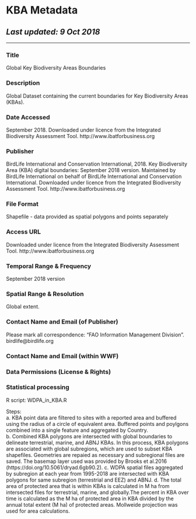 # KBA Metadata
## _Last updated: 9 Oct 2018_
___

### Title
Global Key Biodiversity Areas Boundaries    

### Description
Global Dataset containing the current boundaries for Key Biodiversity Areas (KBAs).  

### Date Accessed  
September 2018. Downloaded under licence from the Integrated Biodiversity Assessment Tool. http://www.ibatforbusiness.org  

### Publisher  
BirdLife International and Conservation International, 2018. Key Biodiversity Area (KBA) digital boundaries: September 2018 version. Maintained by BirdLife International on behalf of BirdLife International and Conservation International. Downloaded under licence from the Integrated Biodiversity Assessment Tool. http://www.ibatforbusiness.org

### File Format  
Shapefile - data provided as spatial polygons and points separately   

### Access URL  
Downloaded under licence from the Integrated Biodiversity Assessment Tool. http://www.ibatforbusiness.org

### Temporal Range & Frequency
September 2018 version     

### Spatial Range & Resolution
Global extent.   

### Contact Name and Email (of Publisher)
Please mark all correspondence: “FAO Information Management Division”.
birdlife@birdlife.org  

### Contact Name and Email (within WWF)
  

### Data Permissions (License & Rights)


###  Statistical processing  

R script: WDPA_in_KBA.R
  
Steps:    
a. KBA point data are filtered to sites with a reported area and buffered using the radius of a circle of equivalent area. Buffered points and poylgons combined into a single feature and aggregated by Country.         
b. Combined KBA polygons are intersected with global boundaries to delineate terrestrial, marine, and ABNJ KBAs. In this process, KBA polygons are associated with global subregions, which are used to subset KBA shapefiles. Geometries are repaied as necessary and subregional files are saved. The basemap layer used was provided by Brooks et al.2016 (https://doi.org/10.5061/dryad.6gb90.2). 
c. WDPA spatial files aggregated by subregion at each year from 1995-2018 are intersected with KBA polygons for same subregion (terrestrial and EEZ) and ABNJ. 
d. The total area of protected area that is within KBAs is calculated in M ha from intersected files for terrestrial, marine, and globally.The percent in KBA over time is calculated as the M ha of protected area in KBA divided by the annual total extent (M ha) of protected areas. Mollweide projection was used for area calculations. 


